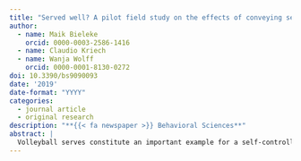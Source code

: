 ```yaml
---
title: "Served well? A pilot field study on the effects of conveying self-control strategies on volleyball service performance"
author:
  - name: Maik Bieleke
    orcid: 0000-0003-2586-1416
  - name: Claudio Kriech
  - name: Wanja Wolff
    orcid: 0000-0001-8130-0272
doi: 10.3390/bs9090093
date: '2019'
date-format: "YYYY"
categories:
  - journal article
  - original research
description: "**{{< fa newspaper >}} Behavioral Sciences**"
abstract: |
  Volleyball serves constitute an important example for a self-controlled sequence of actions in sports that is difficult to improve. It is therefore paramount to investigate whether and how conveying self-control strategies to athletes affects their service performance. To address this question, we conducted a pilot field study with sixty-two players from four Swiss volleyball schools. They performed a warm-up and subsequently a first series of 15 serves. Objective service performance was measured in terms of errors, velocity, and precision. Afterwards, players formulated either individual goals (goal condition) or plans (plan condition) based on their coaches’ correction instructions. In a second series of 15 serves objective performance was worse in some respects compared to the first series (i.e., more errors in the plan condition, reduced precision in both conditions). Mixed-effects analyses of performance development across conditions in the second series showed initially reduced but steadily recouping precision and velocity, while the number of errors stayed constant. In contrast to the objective performance, coaches evaluated their players’ service performance during the second series of serves as substantially better than during the first series. Taken together, the results of this pilot field study suggest that conveying either goals or plans as self-control strategies may involve initial adjustment costs followed by a subsequent recovery period.
---
```

